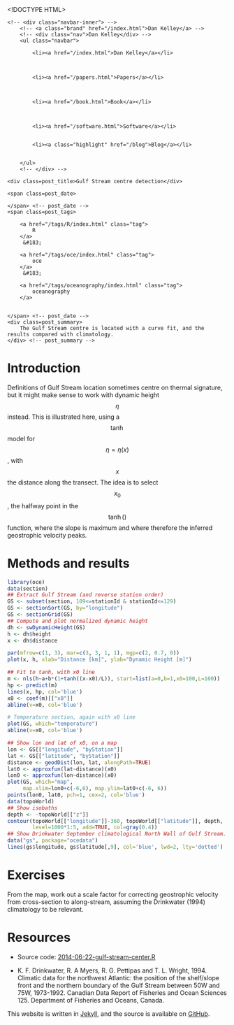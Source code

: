 <!DOCTYPE HTML>
<html>
<head>
<link rel='stylesheet' type='text/css' href='/css/syntax.css' />
<link rel='stylesheet' type='text/css' href='/css/style.css' />
<meta charset="UTF-8">
<title>Gulf Stream centre detection</title>
</head>

<body>
<div class="navbar">
    <!-- <div class="navbar-inner"> -->
        <!-- <a class="brand" href="/index.html">Dan Kelley</a> -->
        <!-- <div class="nav">Dan Kelley</div> -->
        <ul class="navbar">
            
            <li><a href="/index.html">Dan Kelley</a></li>
            

            
            <li><a href="/papers.html">Papers</a></li>
            

            
            <li><a href="/book.html">Book</a></li>
            

            
            <li><a href="/software.html">Software</a></li>
            
            
            <li><a class="highlight" href="/blog">Blog</a></li>
            

        </ul>
        <!-- </div> -->
</div>

<div id="content">
    
<script type="text/javascript" src="http://cdn.mathjax.org/mathjax/latest/MathJax.js?config=TeX-AMS-MML_HTMLorMML"> </script>





<!-- <div class="span8"> -->

<div class=topnav>

<!-- | <a href='/blog'>Home</a> | -->

</div> <!-- topnav -->


<div class="page-header">

    <div class=post_title>Gulf Stream centre detection</div>
<!-- </div> --> <!-- span8 -->

<!-- <div class="span4"> -->

<div class=slug>
    <span class=post_date>
        
    </span> <!-- post_date -->
    <span class=post_tags>
        
        <a href="/tags/R/index.html" class="tag">
            R
        </a>
         &#183; 
        
        <a href="/tags/oce/index.html" class="tag">
            oce
        </a>
         &#183; 
        
        <a href="/tags/oceanography/index.html" class="tag">
            oceanography
        </a>
        
        
    </span> <!-- post_date -->
    <div class=post_summary>
        The Gulf Stream centre is located with a curve fit, and the results compared with climatology.
    </div> <!-- post_summary -->
</div> <!-- slug -->

<!-- </div> -->
<!-- span4 -->
</div> <!-- page-header -->



# Introduction

Definitions of Gulf Stream location sometimes centre on thermal signature, but it might make sense to work with dynamic height $$\eta$$ instead.  This is illustrated here, using a $$\tanh$$ model for $$\eta=\eta(x)$$, with $$x$$ the distance along the transect.  The idea is to select $$x_ 0$$, the halfway point in the $$\tanh()$$ function, where the slope is maximum and where therefore the inferred geostrophic velocity peaks.

# Methods and results

```r
library(oce)
data(section)
## Extract Gulf Stream (and reverse station order)
GS <- subset(section, 109<=stationId & stationId<=129)
GS <- sectionSort(GS, by="longitude")
GS <- sectionGrid(GS)
## Compute and plot normalized dynamic height
dh <- swDynamicHeight(GS)
h <- dh$height
x <- dh$distance

par(mfrow=c(1, 3), mar=c(3, 3, 1, 1), mgp=c(2, 0.7, 0))
plot(x, h, xlab="Distance [km]", ylab="Dynamic Height [m]")

## Fit to tanh, with x0 line
m <- nls(h~a+b*(1+tanh((x-x0)/L)), start=list(a=0,b=1,x0=100,L=100))
hp <- predict(m)
lines(x, hp, col='blue')
x0 <- coef(m)[["x0"]]
abline(v=x0, col='blue')

# Temperature section, again with x0 line
plot(GS, which="temperature")
abline(v=x0, col='blue')

## Show lon and lat of x0, on a map
lon <- GS[["longitude", "byStation"]]
lat <- GS[["latitude", "byStation"]]
distance <- geodDist(lon, lat, alongPath=TRUE)
lat0 <- approxfun(lat~distance)(x0)
lon0 <- approxfun(lon~distance)(x0)
plot(GS, which="map",
     map.xlim=lon0+c(-6,6), map.ylim=lat0+c(-6, 6))
points(lon0, lat0, pch=1, cex=2, col='blue')
data(topoWorld)
## Show isobaths
depth <- -topoWorld[["z"]]
contour(topoWorld[["longitude"]]-360, topoWorld[["latitude"]], depth,
        level=1000*1:5, add=TRUE, col=gray(0.4))
## Show Drinkwater September climatological North Wall of Gulf Stream.
data("gs", package="ocedata")
lines(gs$longitude, gs$latitude[,9], col='blue', lwd=2, lty='dotted')
```

# Exercises

From the map, work out a scale factor for correcting geostrophic velocity from cross-section to along-stream, assuming the Drinkwater (1994) climatology to be relevant.

# Resources

* Source code: [2014-06-22-gulf-stream-center.R](/assets/2014-06-22-gulf-stream-center.R)

* K. F. Drinkwater, R. A Myers, R. G. Pettipas and T. L. Wright, 1994.
 Climatic data for the northwest Atlantic: the position of the shelf/slope
 front and the northern boundary of the Gulf Stream between 50W and 75W,
 1973-1992.  Canadian Data Report of Fisheries and Ocean Sciences 125.
 Department of Fisheries and Oceans, Canada. 





</div>

<p class="footnote">This website is written in <a
href="http://jekyllrb.com">Jekyll</a>, and the source is available on <a
href="https://github.com/dankelley/dankelley.github.io">GitHub</a>.</p>

</body>
</html>


